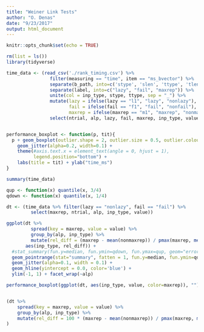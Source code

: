 ```yaml
---
title: "Weiner Link Tests"
author: "O. Denas"
date: "9/23/2017"
output: html_document
---
```


```r
knitr::opts_chunk$set(echo = TRUE)
```


```r
rm(list = ls())
library(tidyverse)

time_data <- (read_csv('./rank_timing.csv') %>% 
                filter(measuring == "time", item == "ms_bvector") %>% 
                separate(b_path, into=c('stype', 'slen', 'ttype', 'tlen', 'alp', 'mp')) %>% 
                separate(label, into=c("lazy", "fail", "maxrep")) %>% 
                unite(col = inp_type, stype, ttype, sep = "_") %>% 
                mutate(lazy = ifelse(lazy == "l1", "lazy", "nonlazy"), 
                       fail = ifelse(fail == "f1", "fail", "nonfail"), 
                       maxrep = ifelse(maxrep == "m1", "maxrep", "nonmaxrep")) %>%
                select(ntrial, alp, lazy, fail, maxrep, inp_type, value))


performance_boxplot <- function(p, tit){
  p + geom_boxplot(outlier.shape = 2, outlier.size = 0.5, outlier.colour = 'black') +
    geom_jitter(alpha=0.2, width=0.1) +
    theme(#axis.text.x = element_text(angle = 0, hjust = 1),
          legend.position="bottom") +
    labs(title = tit) + ylab("time_ms")
}

summary(time_data)

qup <- function(x) quantile(x, 3/4)
qdown <- function(x) quantile(x, 1/4)

dt <- (time_data %>% filter(lazy == "nonlazy", fail == "fail") %>% 
         select(maxrep, ntrial, alp, inp_type, value))

ggplot(dt %>% 
         spread(key = maxrep, value = value) %>% 
         group_by(alp, inp_type) %>% 
         mutate(rel_diff = (maxrep - mean(nonmaxrep)) / pmax(maxrep, mean(nonmaxrep))), 
       aes(inp_type, rel_diff)) + 
  #stat_summary(fun.y=median, fun.ymin=qdown, fun.ymax=qup, geom="errorbar") + 
  geom_pointrange(stat="summary", fatten = 1, fun.y=median, fun.ymin=qdown, fun.ymax=qup) +
  geom_jitter(alpha=0.1, width = 0.1) +
  geom_hline(yintercept = 0.0, color='blue') + 
  ylim(-1, 1) + facet_wrap(~alp)

performance_boxplot(ggplot(dt, aes(inp_type, value, color=maxrep)), "") + facet_grid(~alp)


(dt %>% 
    spread(key = maxrep, value = value) %>% 
    group_by(alp, inp_type) %>% 
    mutate(rel_diff = 100 * (maxrep - mean(nonmaxrep)) / pmax(maxrep, mean(nonmaxrep)))
)

```
